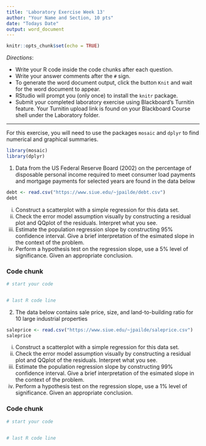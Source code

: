 ```yaml
---
title: 'Laboratory Exercise Week 13'
author: "Your Name and Section, 10 pts"
date: "Todays Date"
output: word_document
---
```


```r
knitr::opts_chunk$set(echo = TRUE)
```

*Directions*: 

* Write your R code inside the code chunks after each question.
* Write your answer comments after the `#` sign.
* To generate the word document output, click the button `Knit` and wait for the word document to appear.
* RStudio will prompt you (only once) to install the `knitr` package.
* Submit your completed laboratory exercise using Blackboard's Turnitin feature. Your Turnitin upload link is found on your Blackboard Course shell under the Laboratory folder.

***

For this exercise, you will need to use the packages `mosaic` and `dplyr` to find numerical and graphical summaries.

```r
library(mosaic)
library(dplyr)
```

1. Data from the US Federal Reserve Board (2002) on the percentage of disposable personal income required to meet consumer load payments and mortgage payments for selected years are found in the data below

```r
debt <- read.csv("https://www.siue.edu/~jpailde/debt.csv")
debt
```

  i) Construct a scatterplot with a simple regression for this data set.      
  ii) Check the error model assumption visually by constructing a residual plot and QQplot of the residuals. Interpret what you see.  
  iii) Estimate the population regression slope by constructing 95\% confidence interval. Give a brief interpretation of the esimated slope in the context of the problem.  
  iv) Perform a hypothesis test on the regression slope, use a 5\% level of significance. Given an appropriate conclusion.



### Code chunk
```r
# start your code


# last R code line
```


2. The data below contains sale price, size, and land-to-building ratio for 10 large industrial properties

```r
saleprice <- read.csv("https://www.siue.edu/~jpailde/saleprice.csv")
saleprice
```

  i) Construct a scatterplot with a simple regression for this data set.      
  ii) Check the error model assumption visually by constructing a residual plot and QQplot of the residuals. Interpret what you see.  
  iii) Estimate the population regression slope by constructing 99\% confidence interval. Give a brief interpretation of the esimated slope in the context of the problem.  
  iv) Perform a hypothesis test on the regression slope, use a 1\% level of significance. Given an appropriate conclusion.

### Code chunk
```r
# start your code


# last R code line
```


